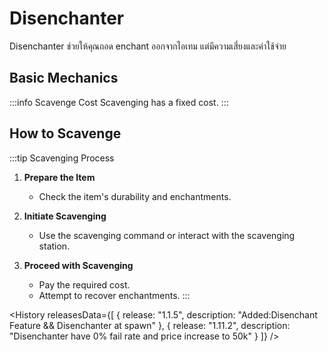 ﻿---
sidebar_position: 3
---


# Disenchanter

Disenchanter ช่วยให้คุณถอด enchant ออกจากไอเทม แต่มีความเสี่ยงและค่าใช้จ่าย

<GenMetaData
  description="The Disenchanter allows you to extract enchantments from items, but it comes with risks and costs."
  keywords="disenchanter, enchantment, extract, item, risk, cost"
/>

## Basic Mechanics

:::info Scavenge Cost
Scavenging has a fixed cost.
:::

## How to Scavenge

:::tip Scavenging Process
1. **Prepare the Item**
   - Check the item's durability and enchantments.

2. **Initiate Scavenging**
   - Use the scavenging command or interact with the scavenging station.

3. **Proceed with Scavenging**
   - Pay the required cost.
   - Attempt to recover enchantments.
:::

<History releasesData={[
    { release: "1.1.5", description: "Added:Disenchant Feature && Disenchanter at spawn" },
    { release: "1.11.2", description: "Disenchanter have 0% fail rate and price increase to 50k" }
  ]} />